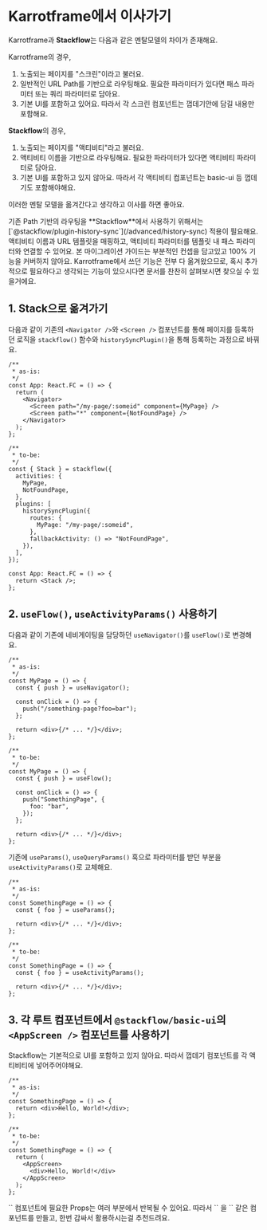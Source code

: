 
# Karrotframe에서 이사가기

Karrotframe과 **Stackflow**는 다음과 같은 멘탈모델의 차이가 존재해요.

Karrotframe의 경우,

1. 노출되는 페이지를 "스크린"이라고 불러요.
2. 일반적인 URL Path를 기반으로 라우팅해요. 필요한 파라미터가 있다면 패스 파라미터 또는 쿼리 파라미터로 담아요.
3. 기본 UI를 포함하고 있어요. 따라서 각 스크린 컴포넌트는 껍데기안에 담길 내용만 포함해요.

**Stackflow**의 경우,

1. 노출되는 페이지를 "액티비티"라고 불러요.
2. 액티비티 이름을 기반으로 라우팅해요. 필요한 파라미터가 있다면 액티비티 파라미터로 담아요.
3. 기본 UI를 포함하고 있지 않아요. 따라서 각 액티비티 컴포넌트는 basic-ui 등 껍데기도 포함해야해요.

이러한 멘탈 모델을 옮겨간다고 생각하고 이사를 하면 좋아요.

<Callout emoji="⚡️">
  기존 Path 기반의 라우팅을 **Stackflow**에서 사용하기 위해서는
  [`@stackflow/plugin-history-sync`](/advanced/history-sync) 적용이 필요해요.
  액티비티 이름과 URL 템플릿을 매핑하고, 액티비티 파라미터를 템플릿 내 패스
  파라미터와 연결할 수 있어요.
</Callout>

<Callout type="warning" emoji="⚠️">
  본 마이그레이션 가이드는 부분적인 컨셉을 담고있고 100% 기능을 커버하지 않아요.
  Karrotframe에서 쓰던 기능은 전부 다 옮겨왔으므로, 혹시 추가적으로 필요하다고
  생각되는 기능이 있으시다면 문서를 찬찬히 살펴보시면 찾으실 수 있을거에요.
</Callout>

## 1. Stack으로 옮겨가기

다음과 같이 기존의 `<Navigator />`와 `<Screen />` 컴포넌트를 통해 페이지를 등록하던 로직을 `stackflow()` 함수와 `historySyncPlugin()`을 통해 등록하는 과정으로 바꿔요.

```tsx
/**
 * as-is:
 */
const App: React.FC = () => {
  return (
    <Navigator>
      <Screen path="/my-page/:someid" component={MyPage} />
      <Screen path="*" component={NotFoundPage} />
    </Navigator>
  );
};
```

```tsx
/**
 * to-be:
 */
const { Stack } = stackflow({
  activities: {
    MyPage,
    NotFoundPage,
  },
  plugins: [
    historySyncPlugin({
      routes: {
        MyPage: "/my-page/:someid",
      },
      fallbackActivity: () => "NotFoundPage",
    }),
  ],
});

const App: React.FC = () => {
  return <Stack />;
};
```

## 2. `useFlow()`, `useActivityParams()` 사용하기

다음과 같이 기존에 네비게이팅을 담당하던 `useNavigator()`를 `useFlow()`로 변경해요.

```tsx
/**
 * as-is:
 */
const MyPage = () => {
  const { push } = useNavigator();

  const onClick = () => {
    push("/something-page?foo=bar");
  };

  return <div>{/* ... */}</div>;
};
```

```tsx
/**
 * to-be:
 */
const MyPage = () => {
  const { push } = useFlow();

  const onClick = () => {
    push("SomethingPage", {
      foo: "bar",
    });
  };

  return <div>{/* ... */}</div>;
};
```

기존에 `useParams()`, `useQueryParams()` 훅으로 파라미터를 받던 부분을 `useActivityParams()`로 교체해요.

```tsx
/**
 * as-is:
 */
const SomethingPage = () => {
  const { foo } = useParams();

  return <div>{/* ... */}</div>;
};
```

```tsx
/**
 * to-be:
 */
const SomethingPage = () => {
  const { foo } = useActivityParams();

  return <div>{/* ... */}</div>;
};
```

## 3. 각 루트 컴포넌트에서 `@stackflow/basic-ui`의 `<AppScreen />` 컴포넌트를 사용하기

Stackflow는 기본적으로 UI를 포함하고 있지 않아요. 따라서 껍데기 컴포넌트를 각 액티비티에 넣어주어야해요.

```tsx
/**
 * as-is:
 */
const SomethingPage = () => {
  return <div>Hello, World!</div>;
};
```

```tsx
/**
 * to-be:
 */
const SomethingPage = () => {
  return (
    <AppScreen>
      <div>Hello, World!</div>
    </AppScreen>
  );
};
```

<Callout emoji="⚡️">
  `<AppScreen />` 컴포넌트에 필요한 Props는 여러 부분에서 반복될 수 있어요.
  따라서 `<AppScreen />` 을 `<MyLayout />` 같은 컴포넌트를 만들고, 한번 감싸서
  활용하시는걸 추천드려요.
</Callout>
